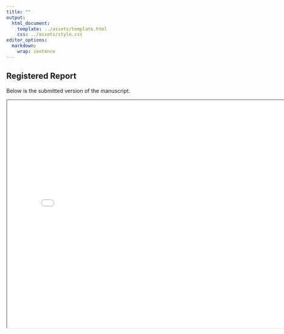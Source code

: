 ```yaml
---
title: ""
output: 
  html_document:
    template: ../assets/template.html
    css: ../assets/style.css
editor_options: 
  markdown: 
    wrap: sentence
---
```


## Registered Report

Below is the submitted version of the manuscript. 

```{=html}
<iframe width="780" height="600" src="manuscript.pdf" title="Submitted manuscript"></iframe>
```

